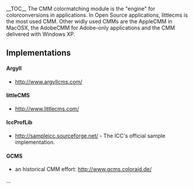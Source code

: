 __TOC__
The CMM colormatching module is the "engine" for colorconversions in applications.
In Open Source applications, littlecms is the most used CMM. Other widly used CMMs are the AppleCMM in MacOSX, the AdobeCMM for Adobe-only applications and the CMM delivered with Windows XP.
== Implementations ==
==== Argyll ====
*http://www.argyllcms.com/
==== littleCMS ====
*http://www.littlecms.com/
==== IccProfLib ====
*http://sampleicc.sourceforge.net/ - The ICC's official sample implementation.
==== GCMS ====
*an historical CMM effort: http://www.gcms.coloraid.de/

...